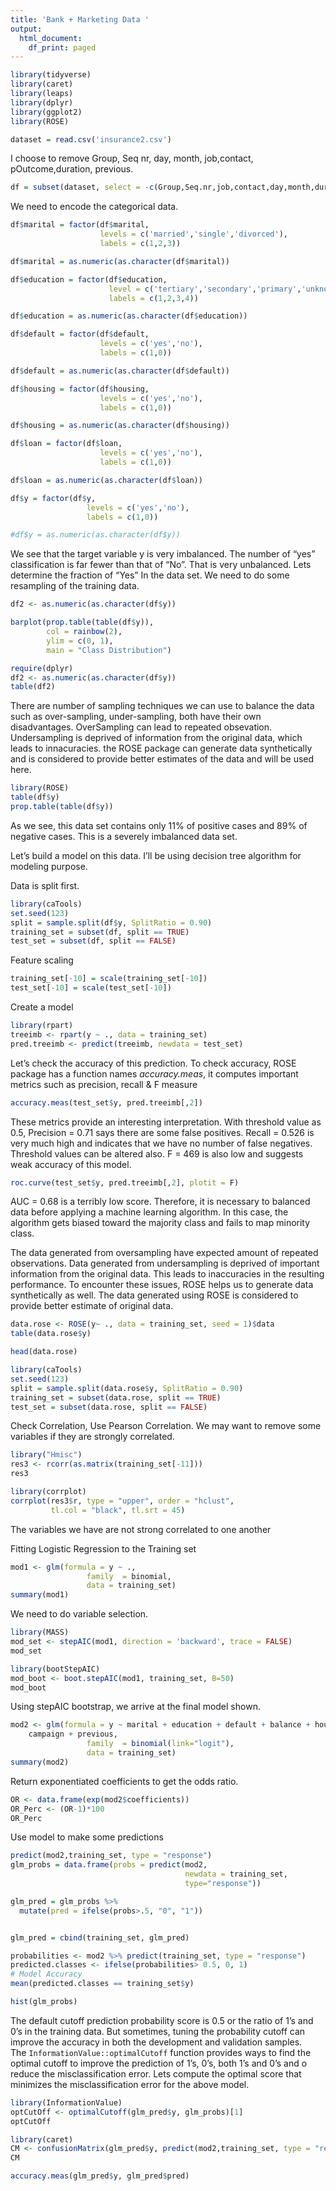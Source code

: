 ```yaml
---
title: 'Bank + Marketing Data '
output:
  html_document:
    df_print: paged
---
```


```r
library(tidyverse)
library(caret)
library(leaps)
library(dplyr)
library(ggplot2)
library(ROSE)
```

```r
dataset = read.csv('insurance2.csv')
```

I choose to remove Group, Seq nr, day, month, job,contact, pOutcome,duration, previous.

```r
df = subset(dataset, select = -c(Group,Seq.nr,job,contact,day,month,duration,poutcome,pdays))
```

We need to encode the categorical data.

```r
df$marital = factor(df$marital,
                    levels = c('married','single','divorced'),
                    labels = c(1,2,3))

df$marital = as.numeric(as.character(df$marital))

df$education = factor(df$education,
                      level = c('tertiary','secondary','primary','unknown'),
                      labels = c(1,2,3,4))

df$education = as.numeric(as.character(df$education))

df$default = factor(df$default,
                    levels = c('yes','no'),
                    labels = c(1,0))

df$default = as.numeric(as.character(df$default))

df$housing = factor(df$housing,
                    levels = c('yes','no'),
                    labels = c(1,0))

df$housing = as.numeric(as.character(df$housing))

df$loan = factor(df$loan,
                    levels = c('yes','no'),
                    labels = c(1,0))

df$loan = as.numeric(as.character(df$loan))

df$y = factor(df$y,
                 levels = c('yes','no'),
                 labels = c(1,0))

#df$y = as.numeric(as.character(df$y))
```

We see that the target variable y is very imbalanced. The number of "yes" classification is far fewer than that of "No". That is very unbalanced. Lets determine the fraction of "Yes" In the data set. We need to do some resampling of the training data.

```r
df2 <- as.numeric(as.character(df$y))

barplot(prop.table(table(df$y)),
        col = rainbow(2),
        ylim = c(0, 1),
        main = "Class Distribution")

```

```r
require(dplyr)
df2 <- as.numeric(as.character(df$y))
table(df2)

```

There are number of sampling techniques we can use to balance the data such as over-sampling, under-sampling, both have their own disadvantages. OverSampling can lead to repeated obsevation. Undersampling is deprived of information from the original data, which leads to innacuracies. the ROSE package can generate data synthetically and is considered to provide better estimates of the data and will be used here.

```r
library(ROSE)
table(df$y)
prop.table(table(df$y))
```

As we see, this data set contains only 11% of positive cases and 89% of negative cases. This is a severely imbalanced data set.

Let's build a model on this data. I'll be using decision tree algorithm for modeling purpose.

Data is split first.

```r
library(caTools)
set.seed(123)
split = sample.split(df$y, SplitRatio = 0.90)
training_set = subset(df, split == TRUE)
test_set = subset(df, split == FALSE)
```

Feature scaling

```r
training_set[-10] = scale(training_set[-10])
test_set[-10] = scale(test_set[-10])
```

Create a model

```r
library(rpart)
treeimb <- rpart(y ~ ., data = training_set)
pred.treeimb <- predict(treeimb, newdata = test_set)
```

Let's check the accuracy of this prediction. To check accuracy, ROSE package has a function names *accuracy.meas*, it computes important metrics such as precision, recall & F measure

```r
accuracy.meas(test_set$y, pred.treeimb[,2])
```

These metrics provide an interesting interpretation. With threshold value as 0.5, Precision = 0.71 says there are some false positives. Recall = 0.526 is very much high and indicates that we have no number of false negatives. Threshold values can be altered also. F = 469 is also low and suggests weak accuracy of this model.

```r
roc.curve(test_set$y, pred.treeimb[,2], plotit = F)

```

AUC = 0.68 is a terribly low score. Therefore, it is necessary to balanced data before applying a machine learning algorithm. In this case, the algorithm gets biased toward the majority class and fails to map minority class.

The data generated from oversampling have expected amount of repeated observations. Data generated from undersampling is deprived of important information from the original data. This leads to inaccuracies in the resulting performance. To encounter these issues, ROSE helps us to generate data synthetically as well. The data generated using ROSE is considered to provide better estimate of original data.

```r
data.rose <- ROSE(y~ ., data = training_set, seed = 1)$data
table(data.rose$y)
```

```r
head(data.rose)

```

```r
library(caTools)
set.seed(123)
split = sample.split(data.rose$y, SplitRatio = 0.90)
training_set = subset(data.rose, split == TRUE)
test_set = subset(data.rose, split == FALSE)
```

Check Correlation, Use Pearson Correlation. We may want to remove some variables if they are strongly correlated.

```r
library("Hmisc")
res3 <- rcorr(as.matrix(training_set[-11]))
res3

library(corrplot)
corrplot(res3$r, type = "upper", order = "hclust", 
         tl.col = "black", tl.srt = 45)

```

The variables we have are not strong correlated to one another

Fitting Logistic Regression to the Training set

```r
mod1 <- glm(formula = y ~ .,
                 family  = binomial,
                 data = training_set)
summary(mod1)
```

We need to do variable selection.

```r
library(MASS)
mod_set <- stepAIC(mod1, direction = 'backward', trace = FALSE)
mod_set
```

```r
library(bootStepAIC)
mod_boot <- boot.stepAIC(mod1, training_set, B=50)
mod_boot
```

Using stepAIC bootstrap, we arrive at the final model shown.

```r
mod2 <- glm(formula = y ~ marital + education + default + balance + housing + loan + 
    campaign + previous,
                 family  = binomial(link="logit"),
                 data = training_set)
summary(mod2)
```

Return exponentiated coefficients to get the odds ratio.

```r
OR <- data.frame(exp(mod2$coefficients))
OR_Perc <- (OR-1)*100
OR_Perc
```

Use model to make some predictions

```r
predict(mod2,training_set, type = "response")
glm_probs = data.frame(probs = predict(mod2, 
                                       newdata = training_set, 
                                       type="response"))
```

```r
glm_pred = glm_probs %>%
  mutate(pred = ifelse(probs>.5, "0", "1"))


glm_pred = cbind(training_set, glm_pred)


```

```r
probabilities <- mod2 %>% predict(training_set, type = "response")
predicted.classes <- ifelse(probabilities> 0.5, 0, 1)
# Model Accuracy
mean(predicted.classes == training_set$y)
```

```r
hist(glm_probs)
```

The default cutoff prediction probability score is 0.5 or the ratio of 1's and 0's in the training data. But sometimes, tuning the probability cutoff can improve the accuracy in both the development and validation samples. The `InformationValue::optimalCutoff` function provides ways to find the optimal cutoff to improve the prediction of 1's, 0's, both 1's and 0's and o reduce the misclassification error. Lets compute the optimal score that minimizes the misclassification error for the above model.

```r
library(InformationValue)
optCutOff <- optimalCutoff(glm_pred$y, glm_probs)[1] 
optCutOff
```

```r

library(caret)
CM <- confusionMatrix(glm_pred$y, predict(mod2,training_set, type = "response"))
CM
```

```r
accuracy.meas(glm_pred$y, glm_pred$pred)
```
